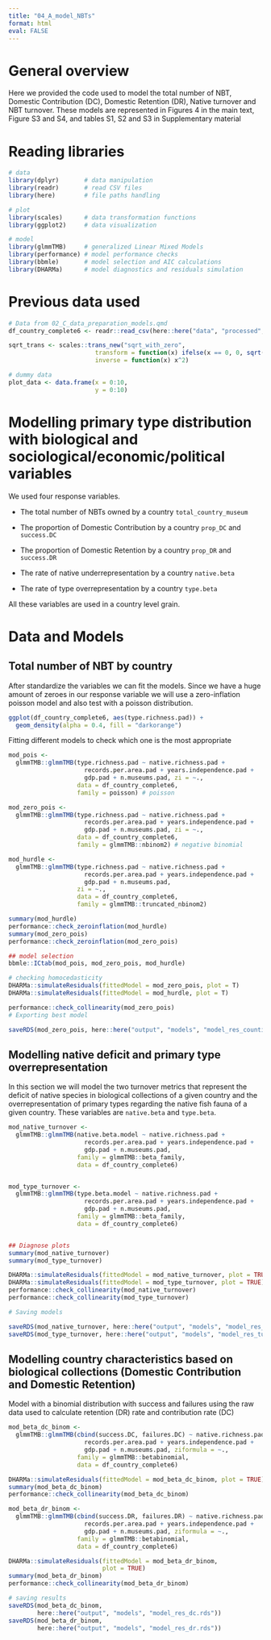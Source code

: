 ```yaml
---
title: "04_A_model_NBTs"
format: html
eval: FALSE
---
```


# General overview

Here we provided the code used to model the total number of NBT, Domestic Contribution (DC), Domestic Retention (DR), Native turnover and NBT turnover. These models are represented in Figures 4 in the main text, Figure S3 and S4, and tables S1, S2 and S3 in Supplementary material

# Reading libraries

```r
# data
library(dplyr)       # data manipulation
library(readr)       # read CSV files
library(here)        # file paths handling

# plot
library(scales)      # data transformation functions
library(ggplot2)     # data visualization

# model
library(glmmTMB)     # generalized Linear Mixed Models
library(performance) # model performance checks
library(bbmle)       # model selection and AIC calculations
library(DHARMa)      # model diagnostics and residuals simulation
```

# Previous data used

```r
# Data from 02_C_data_preparation_models.qmd
df_country_complete6 <- readr::read_csv(here::here("data", "processed", "df_country_complete6.csv"))
```

```r
sqrt_trans <- scales::trans_new("sqrt_with_zero", 
                        transform = function(x) ifelse(x == 0, 0, sqrt(x)),
                        inverse = function(x) x^2)

# dummy data
plot_data <- data.frame(x = 0:10,
                        y = 0:10)
```

# Modelling primary type distribution with biological and sociological/economic/political variables

We used four response variables. 

- The total number of NBTs owned by a country `total_country_museum`

- The proportion of Domestic Contribution by a country `prop_DC` and `success.DC`

- The proportion of Domestic Retention by a country `prop_DR` and `success.DR`

- The rate of native underrepresentation by a country `native.beta`

- The rate of type overrepresentation by a country `type.beta`

All these variables are used in a country level grain.


# Data and Models

## Total number of NBT by country

After standardize the variables we can fit the models. Since we have a huge amount of zeroes in our response variable we will use a zero-inflation poisson model and also test with a poisson distribution.

```r
ggplot(df_country_complete6, aes(type.richness.pad)) +
  geom_density(alpha = 0.4, fill = "darkorange")
```

Fitting different models to check which one is the most appropriate

```r
mod_pois <-
  glmmTMB::glmmTMB(type.richness.pad ~ native.richness.pad + 
                     records.per.area.pad + years.independence.pad + 
                     gdp.pad + n.museums.pad, zi = ~., 
                   data = df_country_complete6, 
                   family = poisson) # poisson

mod_zero_pois <-
  glmmTMB::glmmTMB(type.richness.pad ~ native.richness.pad + 
                     records.per.area.pad + years.independence.pad + 
                     gdp.pad + n.museums.pad, zi = ~., 
                   data = df_country_complete6, 
                   family = glmmTMB::nbinom2) # negative binomial

mod_hurdle <-
  glmmTMB::glmmTMB(type.richness.pad ~ native.richness.pad +
                     records.per.area.pad + years.independence.pad +
                     gdp.pad + n.museums.pad,
                   zi = ~.,
                   data = df_country_complete6,
                   family = glmmTMB::truncated_nbinom2)

summary(mod_hurdle)
performance::check_zeroinflation(mod_hurdle)
summary(mod_zero_pois)
performance::check_zeroinflation(mod_zero_pois)

## model selection
bbmle::ICtab(mod_pois, mod_zero_pois, mod_hurdle)

# checking homocedasticity 
DHARMa::simulateResiduals(fittedModel = mod_zero_pois, plot = T)
DHARMa::simulateResiduals(fittedModel = mod_hurdle, plot = T)

performance::check_collinearity(mod_zero_pois)
# Exporting best model

saveRDS(mod_zero_pois, here::here("output", "models", "model_res_counting.rds"))

```

## Modelling native deficit and primary type overrepresentation

In this section we will model the two turnover metrics that represent the deficit of native species in biological collections of a given country and the overrepresentation of primary types regarding the native fish fauna of a given country. These variables are `native.beta` and `type.beta`.


```r
mod_native_turnover <-
  glmmTMB::glmmTMB(native.beta.model ~ native.richness.pad +
                     records.per.area.pad + years.independence.pad +
                     gdp.pad + n.museums.pad, 
                   family = glmmTMB::beta_family,
                   data = df_country_complete6)


mod_type_turnover <-
  glmmTMB::glmmTMB(type.beta.model ~ native.richness.pad +
                     records.per.area.pad + years.independence.pad +
                     gdp.pad + n.museums.pad, 
                   family = glmmTMB::beta_family,
                   data = df_country_complete6)


## Diagnose plots
summary(mod_native_turnover)
summary(mod_type_turnover)

DHARMa::simulateResiduals(fittedModel = mod_native_turnover, plot = TRUE)
DHARMa::simulateResiduals(fittedModel = mod_type_turnover, plot = TRUE)
performance::check_collinearity(mod_native_turnover)
performance::check_collinearity(mod_type_turnover)

# Saving models

saveRDS(mod_native_turnover, here::here("output", "models", "model_res_turnover_native.rds"))
saveRDS(mod_type_turnover, here::here("output", "models", "model_res_turnover_nbt.rds"))

```

## Modelling country characteristics based on biological collections (Domestic Contribution and Domestic Retention)

Model with a binomial distribution with success and failures using the raw data used to calculate retention (DR) rate and contribution rate (DC)


```r
mod_beta_dc_binom <-
  glmmTMB::glmmTMB(cbind(success.DC, failures.DC) ~ native.richness.pad +
                     records.per.area.pad + years.independence.pad +
                     gdp.pad + n.museums.pad, ziformula = ~.,
                   family = glmmTMB::betabinomial, 
                   data = df_country_complete6)

DHARMa::simulateResiduals(fittedModel = mod_beta_dc_binom, plot = TRUE)
summary(mod_beta_dc_binom)
performance::check_collinearity(mod_beta_dc_binom)

mod_beta_dr_binom <-
  glmmTMB::glmmTMB(cbind(success.DR, failures.DR) ~ native.richness.pad +
                     records.per.area.pad + years.independence.pad +
                     gdp.pad + n.museums.pad, ziformula = ~., 
                   family = glmmTMB::betabinomial, 
                   data = df_country_complete6)

DHARMa::simulateResiduals(fittedModel = mod_beta_dr_binom, 
                          plot = TRUE)
summary(mod_beta_dr_binom)
performance::check_collinearity(mod_beta_dr_binom)

# saving results
saveRDS(mod_beta_dc_binom, 
        here::here("output", "models", "model_res_dc.rds"))
saveRDS(mod_beta_dr_binom, 
        here::here("output", "models", "model_res_dr.rds"))

```


